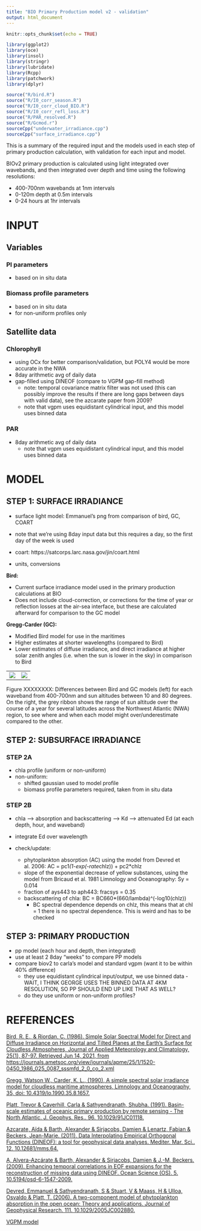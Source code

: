 ```yaml
---
title: "BIO Primary Production model v2 - validation"
output: html_document
---
```


```r
knitr::opts_chunk$set(echo = TRUE)

library(ggplot2)
library(oce)
library(insol)
library(stringr)
library(lubridate)
library(Rcpp)
library(patchwork)
library(dplyr)

source("R/bird.R")
source("R/I0_corr_season.R")
source("R/I0_corr_cloud_BIO.R")
source("R/I0_corr_refl_loss.R")
source("R/PAR_resolved.R")
source("R/Gcmod.r")
sourceCpp("underwater_irradiance.cpp")
sourceCpp("surface_irradiance.cpp")
```


This is a summary of the required input and the models used in each step of primary production calculation, with validation for each input and model.  

BIOv2 primary production is calculated using light integrated over wavebands, and then integrated over depth and time using the following resolutions:

- 400-700nm wavebands at 1nm intervals  
- 0-120m depth at 0.5m intervals  
- 0-24 hours at 1hr intervals  





# INPUT


## Variables

### PI parameters

- based on in situ data

### Biomass profile parameters

- based on in situ data
- for non-uniform profiles only



## Satellite data


### Chlorophyll

- using OCx for better comparison/validation, but POLY4 would be more accurate in the NWA
- 8day arithmetic avg of daily data
- gap-filled using DINEOF (compare to VGPM gap-fill method)
    - note: temporal covariance matrix filter was not used (this can possibly improve the results if there are long gaps between days with valid data), see the azcarate paper from 2009?
    - note that vgpm uses equidistant cylindrical input, and this model uses binned data


### PAR

- 8day arithmetic avg of daily data
    - note that vgpm uses equidistant cylindrical input, and this model uses binned data




# MODEL

## STEP 1: SURFACE IRRADIANCE

- surface light model: Emmanuel's png from comparison of bird, GC, COART
- note that we're using 8day input data but this requires a day, so the first day of the week is used

- coart:
https://satcorps.larc.nasa.gov/jin/coart.html

- units, conversions


<b>Bird:</b>  

- Current surface irradiance model used in the primary production calculations at BIO  
- Does not include cloud-correction, or corrections for the time of year or reflection losses at the air-sea interface, but these are calculated afterward for comparison to the GC model  

<b>Gregg-Carder (GC):</b>  

- Modified Bird model for use in the maritimes  
- Higher estimates at shorter wavelengths (compared to Bird)  
- Lower estimates of diffuse irradiance, and direct irradiance at higher solar zenith angles (i.e. when the sun is lower in the sky) in comparison to Bird  

| | |
|-|-|
|![](PARmodel_bird-vs-GC_by-sun-altitude.gif)|![](sun_altitudes.gif)|

Figure XXXXXXXX: Differences between Bird and GC models (left) for each waveband from 400-700nm and sun altitudes between 10 and 80 degrees. On the right, the grey ribbon shows the range of sun altitude over the course of a year for several latitudes across the Northwest Atlantic (NWA) region, to see where and when each model might over/underestimate compared to the other.  



## STEP 2: SUBSURFACE IRRADIANCE

### STEP 2A

- chla profile (uniform or non-uniform)
- non-uniform:
    - shifted gaussian used to model profile
    - biomass profile parameters required, taken from in situ data


### STEP 2B

- chla --> absorption and backscattering --> Kd --> attenuated Ed (at each depth, hour, and waveband)
- integrate Ed over wavelength
- check/update:

    - phytoplankton absorption (AC) using the model from Devred et al. 2006: AC = pc1*(1-exp(-rate*chlz)) + pc2*chlz
    - slope of the exponential decrease of yellow substances, using the model from Bricaud et al. 1981 Limnology and Oceanography: Sy = 0.014
    - fraction of ays443 to aph443: fracsys = 0.35
    - backscattering of chla: BC = BC660*(660/lambda)^(-log10(chlz))
        - BC spectral dependence depends on chlz, this means that at chl = 1 there is no spectral dependence. This is weird and has to be checked


## STEP 3: PRIMARY PRODUCTION

- pp model (each hour and depth, then integrated)
- use at least 2 8day "weeks" to compare PP models
- compare biov2 to carla's model and standard vgpm (want it to be within 40% difference)
    - they use equidistant cylindrical input/output, we use binned data - WAIT, I THINK GEORGE USES THE BINNED DATA AT 4KM RESOLUTION, SO PP SHOULD END UP LIKE THAT AS WELL?
    - do they use uniform or non-uniform profiles?



# REFERENCES

[Bird, R. E., & Riordan, C. (1986). Simple Solar Spectral Model for Direct and Diffuse Irradiance on Horizontal and Tilted Planes at the Earth's Surface for Cloudless Atmospheres, Journal of Applied Meteorology and Climatology, 25(1), 87-97. Retrieved Jun 14, 2021, from https://journals.ametsoc.org/view/journals/apme/25/1/1520-0450_1986_025_0087_sssmfd_2_0_co_2.xml](https://journals.ametsoc.org/view/journals/apme/25/1/1520-0450_1986_025_0087_sssmfd_2_0_co_2.xml)  

[Gregg, Watson W., Carder, K. L., (1990), A simple spectral solar irradiance model for cloudless maritime atmospheres, Limnology and Oceanography, 35, doi: 10.4319/lo.1990.35.8.1657.](https://aslopubs.onlinelibrary.wiley.com/doi/abs/10.4319/lo.1990.35.8.1657)  

[Platt, Trevor & Caverhill, Carla & Sathyendranath, Shubha. (1991). Basin-scale estimates of oceanic primary production by remote sensing - The North Atlantic. J. Geophys. Res.. 96. 10.1029/91JC01118.](https://www.researchgate.net/publication/4703165_Basin-scale_estimates_of_oceanic_primary_production_by_remote_sensing_-_The_North_Atlantic)  

[Azcarate, Aïda & Barth, Alexander & Sirjacobs, Damien & Lenartz, Fabian & Beckers, Jean-Marie. (2011). Data Interpolating Empirical Orthogonal Functions (DINEOF): a tool for geophysical data analyses. Mediter. Mar. Sci.. 12. 10.12681/mms.64.](https://www.researchgate.net/publication/277096147_Data_Interpolating_Empirical_Orthogonal_Functions_DINEOF_a_tool_for_geophysical_data_analyses)  

[A, Alvera-Azcárate & Barth, Alexander & Sirjacobs, Damien & J.-M, Beckers. (2009). Enhancing temporal correlations in EOF expansions for the reconstruction of missing data using DINEOF. Ocean Science (OS). 5. 10.5194/osd-6-1547-2009.](https://www.researchgate.net/publication/40892450_Enhancing_temporal_correlations_in_EOF_expansions_for_the_reconstruction_of_missing_data_using_DINEOF)  

[Devred, Emmanuel & Sathyendranath, S & Stuart, V & Maass, H & Ulloa, Osvaldo & Platt, T. (2006). A two-component model of phytoplankton absorption in the open ocean: Theory and applications. Journal of Geophysical Research. 111. 10.1029/2005JC002880.](https://www.researchgate.net/publication/229086123_A_two-component_model_of_phytoplankton_absorption_in_the_open_ocean_Theory_and_applications)  

[VGPM model](http://sites.science.oregonstate.edu/ocean.productivity/vgpm.model.php)  









<!-- ```{r prelim, echo=FALSE, warning=FALSE, message=FALSE} -->
<!-- library(raster) -->
<!-- library(ggplot2) -->
<!-- library(gridExtra) -->
<!-- library(oceancolouR) -->
<!-- library(fst) -->
<!-- library(stringr) -->
<!-- library(scales) -->

<!-- # vgpm files (pp, chl, par) -->
<!-- vgpm_PP_file <- "PP_VGPM/8day_2160x4320/modis/vgpm.2015097.hdf" -->
<!-- vgpm_chl_file <- "PP_VGPM/8day_2160x4320/modis/input_data/chl.2015097.hdf" -->
<!-- vgpm_par_file <- "PP_VGPM/8day_2160x4320/modis/input_data/par.2015097.hdf" -->

<!-- # biov2 file (pp, chl, par all in same file) -->
<!-- bio_file <- "03_PP_output/8day/BIOv2_NWA_8day_2015.fst" -->
<!-- bio_input_gapfill <- "../data_gaps/filled_files/filled_NWA_MODIS_CHL_POLY4_2015_8day_logged_randomCVpts.fst" -->

<!-- # variables to print below -->
<!-- method <- "BIOv2" -->
<!-- year <- 2015 -->
<!-- day_of_year <- 97 -->
<!-- week <- week8(lubridate::as_date(paste(year, day_of_year), format="%Y %j")) -->
<!-- interval <- "8day"            # 8day or monthly -->
<!-- uniform_profile <- TRUE       # chla profile -->
<!-- alphaB = 0.033 * 1000         # mg C (mg chl m-3)-1 s-1 -->
<!-- PBm = 2.5 -->

<!-- lon_bounds <- lon_bounds[["NWA"]] -->
<!-- lat_bounds <- c(lat_bounds[["NWA"]][1], 80) -->
<!-- ``` -->


<!-- # Details -->

<!-- This is a comparison of the BIOv2 primary production model to Standard VGPM from MODIS data, using uniform biomass profiles.   -->

<!-- VGPM source: http://sites.science.oregonstate.edu/ocean.productivity/custom.php   -->

<!-- Color scales: mean +- 2 standard deviations   -->

<!-- % Difference = 100 * (BIOv2 - VGPM) / VGPM   -->

<!-- Possible sources of discrepancies between the two, aside from the model:   -->
<!--   - Different CHL / PAR input   -->
<!--   - Different gap-filling models (BIOv2 uses a simple DINEOF model)   -->




<!--   RESAMPLING OF VGPM TO MATCH RESOLUTION????   -->
<!--   ALSO, CURRENTLY USING NON-FILLED PAR DATA FOR BIOV2   -->



<!-- The day of year used in calculations in the 8day PP images is the first day of that 8day period.   -->
<!-- POLY4 chlorophyll was used instead of OCx.   -->








<!-- # Input data comparison (CHL and PAR) -->

<!-- VGPM CHL: http://orca.science.oregonstate.edu/1080.by.2160.8day.hdf.chl.modis.php   -->
<!-- VGPM PAR: http://orca.science.oregonstate.edu/1080.by.2160.8day.hdf.par.modis.php   -->

<!-- BIOv2 CHL: Pancanadian dataset, averaged to 8day images, filled using DINEOF   -->
<!-- BIOv2 PAR: Pancanadian dataset, averaged to 8day images   -->

<!-- ### CHL -->

<!-- ```{r echo=FALSE, results='asis', fig.align='center', fig.width=10, fig.height=5} -->

<!-- vgpm_rast <- raster(vgpm_chl_file) -->

<!-- bio_df <- read_fst(bio_file) %>% dplyr::filter(floor(time)==year & doy==day_of_year) -->
<!-- bio_rast <- var_to_rast(df=bio_df %>% dplyr::select(bin, chl), ext=c(lon_bounds, lat_bounds)) -->
<!-- bio_unfilled_df <- read_fst(bio_input_gapfill) %>% dplyr::filter(time==(year+(week-1)/46)) -->
<!-- bio_unfilled_rast <- var_to_rast(df=bio_unfilled_df %>% dplyr::select(bin, var), ext=c(lon_bounds, lat_bounds)) -->

<!-- crs(vgpm_rast) <- crs(bio_rast) -->
<!-- extent(vgpm_rast) <- extent(c(xmin=-180,xmax=180,ymin=-90,ymax=90)) -->
<!-- vgpm_rast <- crop(vgpm_rast, extent(bio_rast)) -->
<!-- vgpm_rast[vgpm_rast < 0] <- NA -->
<!-- # https://www.neonscience.org/dc-raster-calculations-r -->
<!-- # For raster math, make sure the rasters have the same CRS, resolution, and defined minimum and maximum values -->
<!-- vgpm_rast <- resample(vgpm_rast, bio_rast) -->

<!-- names(vgpm_rast) <- "VGPM" -->
<!-- names(bio_rast) <- "BIOV2_POLY4_FILLED" -->
<!-- names(bio_unfilled_rast) <- "BIOV2_POLY4" -->

<!-- # Adjust the range of the color scale to +- 2 standard deviations -->
<!-- vgpm_vec <- as.numeric(as.vector(vgpm_rast)) -->
<!-- bio_vec <- as.numeric(as.vector(bio_rast)) -->
<!-- full_vec <- c(vgpm_vec,bio_vec) -->
<!-- full_range <- c(mean(full_vec,na.rm=T) - 2*sd(full_vec,na.rm=T), -->
<!--                 mean(full_vec,na.rm=T) + 2*sd(full_vec,na.rm=T)) -->

<!-- # Make a raster of the difference between them, on a separate color scale -->
<!-- diff_rast <- ((bio_rast - vgpm_rast)/vgpm_rast) * 100 -->
<!-- # diff_rast <- asinh(diff_rast) -->

<!-- diff_vec <- as.numeric(as.vector(diff_rast)) -->
<!-- diff_range <- c(mean(diff_vec,na.rm=T) - 2*sd(diff_vec,na.rm=T), -->
<!--                 mean(diff_vec,na.rm=T) + 2*sd(diff_vec,na.rm=T)) -->
<!-- # Remove outliers for map color scale -->
<!-- diff_rast[diff_rast < diff_range[1] | diff_rast > diff_range[2]] <- NA -->

<!-- grid.arrange(spplot(stack(vgpm_rast, bio_unfilled_rast, bio_rast), zlim=full_range), -->
<!--              # spplot(diff_rast, zlim=diff_range, main="asinh % Difference"), -->
<!--              spplot(diff_rast, zlim=diff_range, main="% Difference"), -->
<!--              ncol=2, widths=c(7,3)) -->

<!-- ``` -->

<!-- ```{r fig.width=10, fig.height=2} -->
<!-- h <- ggplot(data.frame(Difference=diff_vec, stringsAsFactors = FALSE), aes(Difference)) + -->
<!--      geom_density(fill="grey") + -->
<!--      ylab("Density") + -->
<!--      xlab(expression(paste('% difference in input chlorophyll'))) + -->
<!--      scale_x_log10(labels = format_format(nsmall=0, scientific=FALSE, drop0trailing=TRUE)) + -->
<!--      theme_bw() + -->
<!--      theme(legend.position="none") -->
<!-- suppressWarnings(print(h)) -->
<!-- ``` -->




<!-- ### PAR -->

<!-- ```{r echo=FALSE, results='asis', fig.align='center', fig.width=10, fig.height=5} -->

<!-- vgpm_rast <- raster(vgpm_par_file) -->

<!-- # bio_df <- read_fst(bio_file) # already loaded -->
<!-- bio_rast <- var_to_rast(df=bio_df %>% dplyr::select(bin, par), ext=c(lon_bounds, lat_bounds)) -->

<!-- crs(vgpm_rast) <- crs(bio_rast) -->
<!-- extent(vgpm_rast) <- extent(c(xmin=-180,xmax=180,ymin=-90,ymax=90)) -->
<!-- vgpm_rast <- crop(vgpm_rast, extent(bio_rast)) -->
<!-- vgpm_rast[vgpm_rast < 0] <- NA -->
<!-- # https://www.neonscience.org/dc-raster-calculations-r -->
<!-- # For raster math, make sure the rasters have the same CRS, resolution, and defined minimum and maximum values -->
<!-- vgpm_rast <- resample(vgpm_rast, bio_rast) -->

<!-- names(vgpm_rast) <- "VGPM" -->
<!-- names(bio_rast) <- toupper(method) -->

<!-- # Adjust the range of the color scale to +- 2 standard deviations -->
<!-- vgpm_vec <- as.numeric(as.vector(vgpm_rast)) -->
<!-- bio_vec <- as.numeric(as.vector(bio_rast)) -->
<!-- full_vec <- c(vgpm_vec,bio_vec) -->
<!-- full_range <- c(mean(full_vec,na.rm=T) - 2*sd(full_vec,na.rm=T), -->
<!--                 mean(full_vec,na.rm=T) + 2*sd(full_vec,na.rm=T)) -->

<!-- # Make a raster of the difference between them, on a separate color scale -->
<!-- diff_rast <- ((bio_rast - vgpm_rast)/vgpm_rast) * 100 -->
<!-- names(diff_rast) <- "% Difference" -->
<!-- diff_vec <- as.numeric(as.vector(diff_rast)) -->
<!-- diff_range <- c(mean(diff_vec,na.rm=T) - 2*sd(diff_vec,na.rm=T), -->
<!--                 mean(diff_vec,na.rm=T) + 2*sd(diff_vec,na.rm=T)) -->
<!-- # Remove outliers for map color scale -->
<!-- diff_rast[diff_rast < diff_range[1] | diff_rast > diff_range[2]] <- NA -->

<!-- grid.arrange(spplot(stack(vgpm_rast, bio_rast), zlim=full_range), -->
<!--              spplot(diff_rast, zlim=diff_range, main="% Difference"), -->
<!--              ncol=2, widths=c(5,3)) -->

<!-- ``` -->

<!-- ```{r fig.width=10, fig.height=2} -->
<!-- h <- ggplot(data.frame(Difference=diff_vec, stringsAsFactors = FALSE), aes(Difference)) + -->
<!--      geom_density(fill="grey") + -->
<!--      ylab("Density") + -->
<!--      xlab(expression(paste('% difference in input PAR'))) + -->
<!--      scale_x_continuous(labels = format_format(nsmall=0, scientific=FALSE, drop0trailing=TRUE)) + -->
<!--      theme_bw() + -->
<!--      theme(legend.position="none") -->
<!-- suppressWarnings(print(h)) -->
<!-- ``` -->



<!-- # PP comparison -->

<!-- ```{r echo=FALSE, results='asis', fig.align='center', fig.width=10, fig.height=5} -->

<!-- vgpm_rast <- raster(vgpm_PP_file) -->

<!-- # bio_df <- read_fst(bio_file) # already loaded -->
<!-- bio_rast <- var_to_rast(df=bio_df %>% dplyr::select(bin, PP), ext=c(lon_bounds, lat_bounds)) -->

<!-- crs(vgpm_rast) <- crs(bio_rast) -->
<!-- extent(vgpm_rast) <- extent(c(xmin=-180,xmax=180,ymin=-90,ymax=90)) -->
<!-- vgpm_rast <- crop(vgpm_rast, extent(bio_rast)) -->
<!-- vgpm_rast[vgpm_rast < 0] <- NA -->
<!-- # https://www.neonscience.org/dc-raster-calculations-r -->
<!-- # For raster math, make sure the rasters have the same CRS, resolution, and defined minimum and maximum values -->
<!-- vgpm_rast <- resample(vgpm_rast, bio_rast) -->

<!-- names(vgpm_rast) <- "VGPM" -->
<!-- names(bio_rast) <- toupper(method) -->

<!-- # Adjust the range of the color scale to +- 2 standard deviations -->
<!-- vgpm_vec <- as.numeric(as.vector(vgpm_rast)) -->
<!-- bio_vec <- as.numeric(as.vector(bio_rast)) -->
<!-- full_vec <- c(vgpm_vec,bio_vec) -->
<!-- full_range <- c(mean(full_vec,na.rm=T) - 2*sd(full_vec,na.rm=T), -->
<!--                 mean(full_vec,na.rm=T) + 2*sd(full_vec,na.rm=T)) -->

<!-- # Make a raster of the difference between them, on a separate color scale -->
<!-- diff_rast <- ((bio_rast - vgpm_rast)/vgpm_rast) * 100 -->
<!-- names(diff_rast) <- "% Difference" -->
<!-- diff_vec <- as.numeric(as.vector(diff_rast)) -->
<!-- diff_range <- c(mean(diff_vec,na.rm=T) - 2*sd(diff_vec,na.rm=T), -->
<!--                 mean(diff_vec,na.rm=T) + 2*sd(diff_vec,na.rm=T)) -->
<!-- # Remove outliers for map color scale -->
<!-- diff_rast[diff_rast < diff_range[1] | diff_rast > diff_range[2]] <- NA -->

<!-- grid.arrange(spplot(stack(vgpm_rast, bio_rast), zlim=full_range), -->
<!--              spplot(diff_rast, zlim=diff_range, main="% Difference"), -->
<!--              ncol=2, widths=c(5,3)) -->

<!-- ``` -->


<!-- ```{r fig.width=10, fig.height=2} -->
<!-- h <- ggplot(data.frame(Difference=diff_vec, stringsAsFactors = FALSE), aes(Difference)) + -->
<!--      geom_density(fill="grey") + -->
<!--      ylab("Density") + -->
<!--      xlab(expression(paste('% difference in primary production'))) + -->
<!--      scale_x_continuous(labels = format_format(nsmall=0, scientific=FALSE, drop0trailing=TRUE)) + -->
<!--      theme_bw() + -->
<!--      theme(legend.position="none") -->
<!-- suppressWarnings(print(h)) -->
<!-- ``` -->

